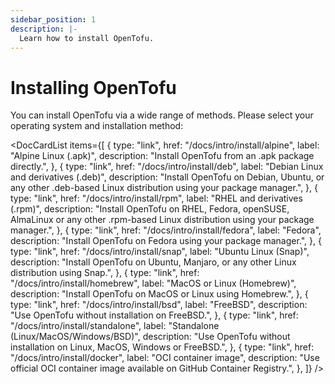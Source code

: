 ```yaml
---
sidebar_position: 1
description: |-
  Learn how to install OpenTofu.
---
```



# Installing OpenTofu

You can install OpenTofu via a wide range of methods. Please select your operating system and installation method:

<DocCardList
  items={[
    {
      type: "link",
      href: "/docs/intro/install/alpine",
      label: "Alpine Linux (.apk)",
      description: "Install OpenTofu from an .apk package directly.",
    },
    {
      type: "link",
      href: "/docs/intro/install/deb",
      label: "Debian Linux and derivatives (.deb)",
      description:
        "Install OpenTofu on Debian, Ubuntu, or any other .deb-based Linux distribution using your package manager.",
    },
    {
      type: "link",
      href: "/docs/intro/install/rpm",
      label: "RHEL and derivatives (.rpm)",
      description: "Install OpenTofu on RHEL, Fedora, openSUSE, AlmaLinux or any other .rpm-based Linux distribution using your package manager.",
    },
    {
      type: "link",
      href: "/docs/intro/install/fedora",
      label: "Fedora",
      description: "Install OpenTofu on Fedora using your package manager.",
    },
    {
      type: "link",
      href: "/docs/intro/install/snap",
      label: "Ubuntu Linux (Snap)",
      description:
        "Install OpenTofu on Ubuntu, Manjaro, or any other Linux distribution using Snap.",
    },
    {
      type: "link",
      href: "/docs/intro/install/homebrew",
      label: "MacOS or Linux (Homebrew)",
      description: "Install OpenTofu on MacOS or Linux using Homebrew.",
    },
    {
      type: "link",
      href: "/docs/intro/install/bsd",
      label: "FreeBSD",
      description:
        "Use OpenTofu without installation on FreeBSD.",
    },
    {
      type: "link",
      href: "/docs/intro/install/standalone",
      label: "Standalone (Linux/MacOS/Windows/BSD)",
      description:
        "Use OpenTofu without installation on Linux, MacOS, Windows or FreeBSD.",
    },
    {
        type: "link",
        href: "/docs/intro/install/docker",
        label: "OCI container image",
        description:
            "Use official OCI container image available on GitHub Container Registry.",
    },
  ]}
/>
